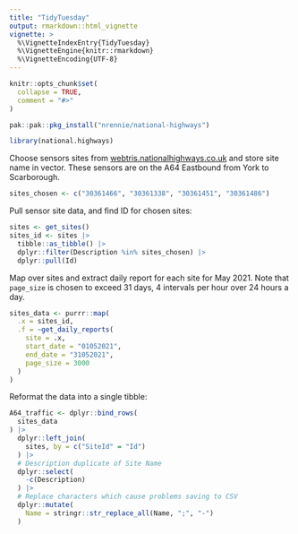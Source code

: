 ```yaml
---
title: "TidyTuesday"
output: rmarkdown::html_vignette
vignette: >
  %\VignetteIndexEntry{TidyTuesday}
  %\VignetteEngine{knitr::rmarkdown}
  %\VignetteEncoding{UTF-8}
---
```


```r
knitr::opts_chunk$set(
  collapse = TRUE,
  comment = "#>"
)
```

```r
pak::pak::pkg_install("nrennie/national-highways")
```

```r
library(national.highways)
```

Choose sensors sites from [webtris.nationalhighways.co.uk](https://webtris.nationalhighways.co.uk/) and store site name in vector. These sensors are on the A64 Eastbound from York to Scarborough.

```r
sites_chosen <- c("30361466", "30361338", "30361451", "30361486")
```

Pull sensor site data, and find ID for chosen sites:

```r
sites <- get_sites()
sites_id <- sites |> 
  tibble::as_tibble() |> 
  dplyr::filter(Description %in% sites_chosen) |> 
  dplyr::pull(Id)
```

Map over sites and extract daily report for each site for May 2021. Note that `page_size` is chosen to exceed 31 days, 4 intervals per hour over 24 hours a day.

```r
sites_data <- purrr::map(
  .x = sites_id,
  .f = ~get_daily_reports(
    site = .x,
    start_date = "01052021",
    end_date = "31052021",
    page_size = 3000
  )
)
```

Reformat the data into a single tibble:

```r
A64_traffic <- dplyr::bind_rows(
  sites_data
) |> 
  dplyr::left_join(
    sites, by = c("SiteId" = "Id")
  ) |> 
  # Description duplicate of Site Name
  dplyr::select(
    -c(Description)
  ) |> 
  # Replace characters which cause problems saving to CSV
  dplyr::mutate(
    Name = stringr::str_replace_all(Name, ";", "-")
  )
```



